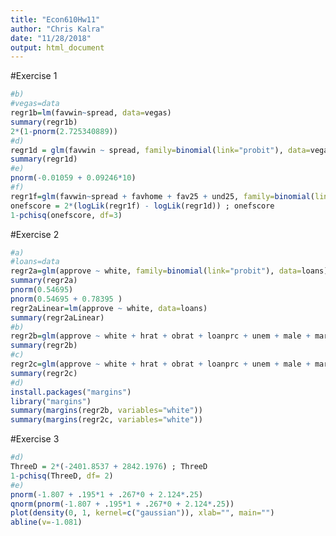 ```yaml
---
title: "Econ610Hw11"
author: "Chris Kalra"
date: "11/28/2018"
output: html_document
---
```


#Exercise 1
```r
#b)
#vegas=data
regr1b=lm(favwin~spread, data=vegas)
summary(regr1b)
2*(1-pnorm(2.725340889))
#d)
regr1d = glm(favwin ~ spread, family=binomial(link="probit"), data=vegas)
summary(regr1d)
#e)
pnorm(-0.01059 + 0.09246*10)
#f)
regr1f=glm(favwin~spread + favhome + fav25 + und25, family=binomial(link="probit"), data=vegas)
onefscore = 2*(logLik(regr1f) - logLik(regr1d)) ; onefscore
1-pchisq(onefscore, df=3)
```

#Exercise 2
```r
#a)
#loans=data
regr2a=glm(approve ~ white, family=binomial(link="probit"), data=loans)
summary(regr2a)
pnorm(0.54695)
pnorm(0.54695 + 0.78395 )
regr2aLinear=lm(approve ~ white, data=loans)
summary(regr2aLinear)
#b)
regr2b=glm(approve ~ white + hrat + obrat + loanprc + unem + male + married + dep + sch + cosign + chist + pubrec + mortlat1 + mortlat2 + vr, family=binomial(link="probit"), data=loans)
summary(regr2b)
#c)
regr2c=glm(approve ~ white + hrat + obrat + loanprc + unem + male + married + dep + sch + cosign + chist + pubrec + mortlat1 + mortlat2 + vr, family=binomial(link="logit"), data=loans)
summary(regr2c)
#d)
install.packages("margins")
library("margins")
summary(margins(regr2b, variables="white"))
summary(margins(regr2c, variables="white"))
```

#Exercise 3
```r
#d) 
ThreeD = 2*(-2401.8537 + 2842.1976) ; ThreeD
1-pchisq(ThreeD, df= 2)
#e)
pnorm(-1.807 + .195*1 + .267*0 + 2.124*.25)
qnorm(pnorm(-1.807 + .195*1 + .267*0 + 2.124*.25))
plot(density(0, 1, kernel=c("gaussian")), xlab="", main="")
abline(v=-1.081)
```
